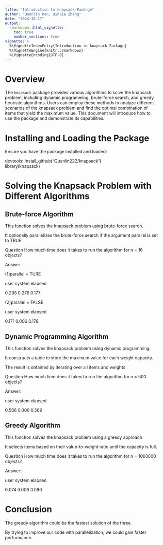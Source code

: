 ```yaml
---
title: "Introduction to knapsack Package"
author: "Quanlin Ren, Qinxia Zhang"
date: "2024-10-17"
output: 
  rmarkdown::html_vignette:
    toc: true
    number_sections: true
vignette: >
  %\VignetteIndexEntry{Introduction to knapsack Package} 
  %\VignetteEngine{knitr::rmarkdown}
  %\VignetteEncoding{UTF-8}
---
```


# Overview

The `knapsack` package provides various algorithms to solve the knapsack problem, including dynamic programming, brute-force search, and greedy heuristic algorithms. Users can employ these methods to analyze different scenarios of the knapsack problem and find the optimal combination of items that yield the maximum value. This document will introduce how to use the package and demonstrate its capabilities.

# Installing and Loading the Package

Ensure you have the package installed and loaded:

devtools::install_github("Quanlin222/knapsack")  
library(knapsack)

# Solving the Knapsack Problem with Different Algorithms

## Brute-force Algorithm

This function solves the knapsack problem using brute-force search.

It optionally parallelizes the brute-force search if the argument parallel is set to TRUE.

Question How much time does it takes to run the algorithm for n = 16 objects?

Answer :

(1)parallel = TURE

user  system elapsed 

  0.298   0.276   0.177
  
(2)parallel = FALSE

user  system elapsed 

  0.171   0.006   0.178

## Dynamic Programming Algorithm

This function solves the knapsack problem using dynamic programming.

It constructs a table to store the maximum value for each weight capacity.

The result is obtained by iterating over all items and weights.

Question How much time does it takes to run the algorithm for n = 500 objects?

Answer:

user  system elapsed 

  0.566   0.000   0.569

## Greedy Algorithm

This function solves the knapsack problem using a greedy approach.

It selects items based on their value-to-weight ratio until the capacity is full.

Question How much time does it takes to run the algorithm for n = 1000000 objects?

Answer:

user  system elapsed 

  0.074   0.006   0.080


# Conclusion

The greedy algorithm could be the fastest solution of the three.

By trying to improve our code with parallelization, we could gain faster performance.



